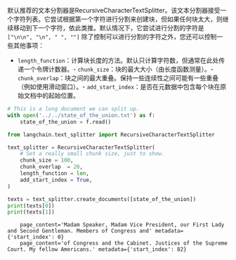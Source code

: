 默认推荐的文本分割器是RecursiveCharacterTextSplitter。该文本分割器接受一个字符列表。它尝试根据第一个字符进行分割来创建块，但如果任何块太大，则继续移动到下一个字符，依此类推。默认情况下，它尝试进行分割的字符是 `["\n\n", "\n", " ", ""]`
除了控制可以进行分割的字符之外，您还可以控制一些其他事项：
- `length_function`：计算块长度的方法。默认只计算字符数，但通常在此处传递一个令牌计数器。- `chunk_size`：块的最大大小（由长度函数测量）。- `chunk_overlap`：块之间的最大重叠。保持一些连续性之间可能有一些重叠（例如使用滑动窗口）。- `add_start_index`：是否在元数据中包含每个块在原始文档中的起始位置。

```python
# This is a long document we can split up.
with open('../../state_of_the_union.txt') as f:
    state_of_the_union = f.read()
```


```python
from langchain.text_splitter import RecursiveCharacterTextSplitter
```


```python
text_splitter = RecursiveCharacterTextSplitter(
    # Set a really small chunk size, just to show.
    chunk_size = 100,
    chunk_overlap  = 20,
    length_function = len,
    add_start_index = True,
)
```


```python
texts = text_splitter.create_documents([state_of_the_union])
print(texts[0])
print(texts[1])
```

<CodeOutputBlock lang="python">

```
    page_content='Madam Speaker, Madam Vice President, our First Lady and Second Gentleman. Members of Congress and' metadata={'start_index': 0}
    page_content='of Congress and the Cabinet. Justices of the Supreme Court. My fellow Americans.' metadata={'start_index': 82}
```

</CodeOutputBlock>